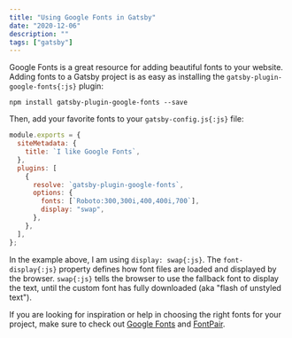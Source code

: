 ```yaml
---
title: "Using Google Fonts in Gatsby"
date: "2020-12-06"
description: ""
tags: ["gatsby"]
---
```


Google Fonts is a great resource for adding beautiful fonts to your website.
Adding fonts to a Gatsby project is as easy as installing the `gatsby-plugin-google-fonts{:js}` plugin:

```shell title="Terminal"
npm install gatsby-plugin-google-fonts --save
```

Then, add your favorite fonts to your `gatsby-config.js{:js}` file:

```js title="gatsby-config.js"
module.exports = {
  siteMetadata: {
    title: `I like Google Fonts`,
  },
  plugins: [
    {
      resolve: `gatsby-plugin-google-fonts`,
      options: {
        fonts: [`Roboto:300,300i,400,400i,700`],
        display: "swap",
      },
    },
  ],
};
```

In the example above, I am using `display: swap{:js}`. The `font-display{:js}` property defines how font files are loaded and displayed by the browser. `swap{:js}` tells the browser to use the fallback font to display the text, until the custom font has fully downloaded (aka "flash of unstyled text").

If you are looking for inspiration or help in choosing the right fonts for your project, make sure to check out [Google Fonts](https://fonts.google.com) and [FontPair](https://fontpair.co).
